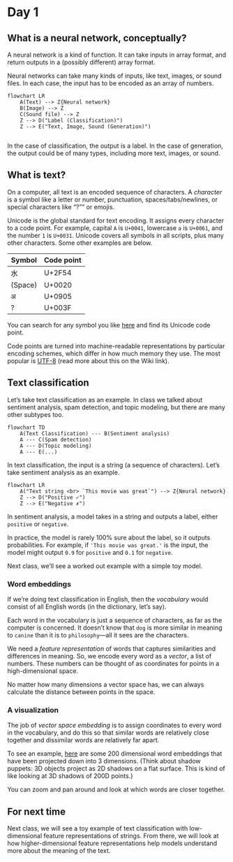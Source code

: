 # Day 1

## What is a neural network, conceptually?

A neural network is a kind of function. It can take inputs in array format, and return outputs in a (possibly different) array format.

Neural networks can take many kinds of inputs, like text, images, or sound files. In each case, the input has to be encoded as an array of numbers.

```mermaid
flowchart LR
	A(Text) --> Z{Neural network}
	B(Image) --> Z
	C(Sound file) --> Z
	Z --> D("Label (Classification)")
	Z --> E("Text, Image, Sound (Generation)")
	
```
In the case of classification, the output is a label. In the case of generation, the output could be of many types, including more text, images, or sound.

## What is text?

On a computer, all text is an encoded sequence of characters. A *character* is a symbol like a letter or number, punctuation, spaces/tabs/newlines, or special characters like "?"" or emojis.

Unicode is the global standard for text encoding. It assigns every character to a code point. For example, capital `A` is `U+0041`, lowercase `a` is `U+0061`, and the number `1` is `U+0031`. Unicode covers all symbols in all scripts, plus many other characters. Some other examples are below.

| Symbol | Code point |
| ---- | ---- |
| ⽔ | U+2F54 |
| (Space) | U+0020 |
| अ | U+0905 |
| ? | U+003F |
You can search for any symbol you like [here](https://www.compart.com/en/unicode/) and find its Unicode code point.

Code points are turned into machine-readable representations by particular encoding schemes, which differ in how much memory they use. The most popular is [UTF-8](https://en.wikipedia.org/wiki/UTF-8) (read more about this on the Wiki link).

## Text classification

Let's take text classification as an example. In class we talked about sentiment analysis, spam detection, and topic modeling, but there are many other subtypes too.
```mermaid
flowchart TD
	A(Text Classification) --- B(Sentiment analysis)
	A --- C(Spam detection)
	A --- D(Topic modeling)
	A --- E(...)
```


In text classification, the input is a string (a sequence of characters). Let's take sentiment analysis as an example.

```mermaid
flowchart LR
	A("Text string <br> `This movie was great`") --> Z{Neural network}
	Z --> D("Positive ✓")
	Z --> E("Negative ✗")
```
In sentiment analysis, a model takes in a string and outputs a label, either `positive` or `negative`.

In practice, the model is rarely 100% sure about the label, so it outputs probabilities. For example, if `'This movie was great.'` is the input, the model might output `0.9` for `positive` and `0.1` for `negative`.

Next class, we'll see a worked out example with a simple toy model.

### Word embeddings

If we're doing text classification in English, then the *vocabulary* would consist of all English words (in the dictionary, let's say). 

Each word in the vocabulary is just a sequence of characters, as far as the computer is concerned. It doesn't know that `dog` is more similar in meaning to `canine` than it is to `philosophy`---all it sees are the characters.

We need a *feature representation* of words that captures similarities and differences in meaning. So, we encode every word as a *vector*, a list of numbers. These numbers can be thought of as coordinates for points in a high-dimensional space.

No matter how many dimensions a vector space has, we can always calculate the distance between points in the space.

### A visualization

The job of *vector space embedding* is to assign coordinates to every word in the vocabulary, and do this so that similar words are relatively close together and dissimilar words are relatively far apart.

To see an example, [here](https://projector.tensorflow.org/) are some 200 dimensional word embeddings that have been projected down into 3 dimensions. (Think about shadow puppets: 3D objects project as 2D shadows on a flat surface. This is kind of like looking at 3D shadows of 200D points.) 

You can zoom and pan around and look at which words are closer together.

## For next time

Next class, we will see a toy example of text classification with low-dimensional feature representations of strings. From there, we will look at how higher-dimensional feature representations help models understand more about the meaning of the text.
